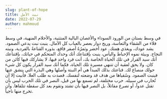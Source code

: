 ```yaml
---
slug: plant-of-hope
title: نبت الأمل
date: 2022-07-29
author: mahmoud
---
```

في وسط بستان من الورود السوداء والأغصان البالية المنثنية، والأحلام المنهية، في وسط فلاء من الشقاء والتعاسة، وريح دوار يعصر بالعباب كل الآمال. ينبت نبت يدعي الصمود. يشد عودك، ويغذي هِمتك. عود أخضر وثمرُهُ أصفر فاقع، بذوره القناعةُ بالفردية، ونبته النجاح.
وبيئة نموه الإحباط واليأس، ينبت بإقتناعك أنك وحدك المتحكم في حياتك، بإقتناعك أنك سيد القرار في تلك الحياة الخاصة بك،
أنت فرد واحد فيها، لا يشاركك فيها كائن من كان. ولا يحق لعقبة أن تتنهي مسيرة تلك الحياة، فكما أنك سيد القرار يكون كل شيء حولك منصاع لك. قناعتك بذلك المبدأ هي أم النبتة وأصلها وهي البذرة التي ينشق عنها فينبت الصمود.
وسُقياها من هدف قد وضعته لنفسك. قصدت به طلب العلا. فأبيت إلا أن تُحارب في سبيله. حرب مختلفة، لم تسمع بها من قبل، النصر في تلك الحرب ليس بأن تقتل عدواً، أو تصرع مقاتلاً، بل النصر فيها بأن تشتد وتقوم بعد كل سقطة تتلقاها. وأن تخرج منها ناجياً.